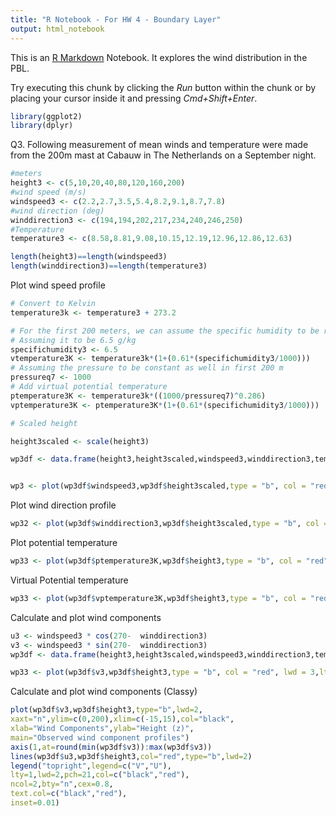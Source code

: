 ```yaml
---
title: "R Notebook - For HW 4 - Boundary Layer"
output: html_notebook
---
```


This is an [R Markdown](http://rmarkdown.rstudio.com) Notebook. It explores the wind distribution in the PBL.


Try executing this chunk by clicking the *Run* button within the chunk or by placing your cursor inside it and pressing *Cmd+Shift+Enter*. 

```r
library(ggplot2)
library(dplyr)

```

Q3. Following measurement of mean winds and temperature were made from the 200m mast at Cabauw in The Netherlands on a September night.
```r
#meters
height3 <- c(5,10,20,40,80,120,160,200)
#wind speed (m/s)
windspeed3 <- c(2.2,2.7,3.5,5.4,8.2,9.1,8.7,7.8)
#wind direction (deg)
winddirection3 <- c(194,194,202,217,234,240,246,250)
#Temperature
temperature3 <- c(8.58,8.81,9.08,10.15,12.19,12.96,12.86,12.63)

length(height3)==length(windspeed3)
length(winddirection3)==length(temperature3)


```

Plot wind speed profile
```r
# Convert to Kelvin
temperature3k <- temperature3 + 273.2

# For the first 200 meters, we can assume the specific humidity to be relatively constant 
# Assuming it to be 6.5 g/kg
specifichumidity3 <- 6.5
vtemperature3K <- temperature3k*(1+(0.61*(specifichumidity3/1000)))
# Assuming the pressure to be constant as well in first 200 m
pressureq7 <- 1000
# Add virtual potential temperature
ptemperature3K <- temperature3k*((1000/pressureq7)^0.286)
vptemperature3K <- ptemperature3K*(1+(0.61*(specifichumidity3/1000)))

# Scaled height

height3scaled <- scale(height3)

wp3df <- data.frame(height3,height3scaled,windspeed3,winddirection3,temperature3,temperature3k,vtemperature3K,ptemperature3K,vtemperature3K,ptemperature3K,vptemperature3K)


wp3 <- plot(wp3df$windspeed3,wp3df$height3scaled,type = "b", col = "red", lwd = 3,xlab = "Wind Speed (m/s)", ylab = "Scaled Height") + title("Observed profile of wind speed")


```
Plot wind direction profile

```r

wp32 <- plot(wp3df$winddirection3,wp3df$height3scaled,type = "b", col = "red", lwd = 3,xlab = "Wind Direction (deg.)", ylab = "Scaled Height") + title("Observed profile of wind direction")


```
Plot potential temperature 
```r
wp33 <- plot(wp3df$ptemperature3K,wp3df$height3,type = "b", col = "red", lwd = 3,xlab = "Potential Temperature", ylab = "Height(m)")
```

Virtual Potential temperature

```r
wp33 <- plot(wp3df$vptemperature3K,wp3df$height3,type = "b", col = "red", lwd = 3,xlab = "Virtual Potential Temperature", ylab = "Height(m)")
```

Calculate and plot wind components

```r

u3 <- windspeed3 * cos(270-  winddirection3)
v3 <- windspeed3 * sin(270-  winddirection3)
wp3df <- data.frame(height3,height3scaled,windspeed3,winddirection3,temperature3,temperature3k,vtemperature3K,ptemperature3K,vtemperature3K,ptemperature3K,vptemperature3K,u3,v3)

wp33 <- plot(wp3df$v3,wp3df$height3,type = "b", col = "red", lwd = 3,lty= 2,xlab = "V(m/sec)     U(m/sec)       ", ylab = "Height Z (m)") + title("Profiles of mean wind components") + lines(wp3df$u3,wp3df$height3,type = "b", lwd = 3,col="green") 

```
Calculate and plot wind components (Classy)

```r
plot(wp3df$v3,wp3df$height3,type="b",lwd=2,
xaxt="n",ylim=c(0,200),xlim=c(-15,15),col="black",
xlab="Wind Components",ylab="Height (z)",
main="Observed wind component profiles")
axis(1,at=round(min(wp3df$v3)):max(wp3df$v3))
lines(wp3df$u3,wp3df$height3,col="red",type="b",lwd=2)
legend("topright",legend=c("V","U"),
lty=1,lwd=2,pch=21,col=c("black","red"),
ncol=2,bty="n",cex=0.8,
text.col=c("black","red"),
inset=0.01)

```
